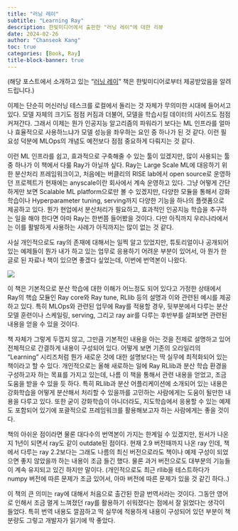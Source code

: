 ```yaml
---
title: "러닝 레이"
subtitle: "Learning Ray"
description: 한빛미디어에서 출판한 "러닝 레이"에 대한 리뷰
date: 2024-02-26
author: "Chanseok Kang"
toc: true 
categories: [Book, Ray]
title-block-banner: true
---
```


(해당 포스트에서 소개하고 있는 "[러닝 레이](https://hanbit.co.kr/store/books/look.php?p_code=B2311035925)" 책은 한빛미디어로부터 제공받았음을 알려드립니다.)

이제는 단순히 머신러닝 테스크를 로컬에서 돌리는 것 자체가 무의미한 시대에 들어서고 있다. 모델 자체의 크기도 점점 커짐과 더불어, 모델을 학습시킬 데이터의 사이즈도 점점 커져간다. 그래서 이제는 뭔가 인공지능 알고리즘의 파워라기 보다는 ML 인프라를 얼마나 효율적으로 사용하느냐가 모델 성능을 좌우하는 요인 중 하나가 된 것 같다. 이런 필요성 덕분에 MLOps의 개념도 예전보다 점점 중요하게 다뤄지는 것 같다. 

이런 ML 인프라를 쉽고, 효과적으로 구축해줄 수 있는 툴이 있겠지만, 많이 사용되는 툴 중 하나가 이 책에서 다룰 Ray가 아닐까 싶다. Ray는 Large Scale ML에 대응하기 위한 분산처리 프레임워크이고, 처음에는 버클리의 RISE lab에서 open source로 운영하던 프로젝트가 현재에는 anyscale이란 회사에서 계속 운영하고 있다. 그냥 어떻게 간단하게만 보면 Scalable ML platform으로만 볼 수 있겠지만, 다양한 모듈을 통해서 강화학습이나 Hyperparameter tuning, serving까지 다양한 기능을 하나의 플랫폼으로 제공하고 있다. 뭔가 현업에서 분산처리가 필요하고, 효과적인 인공지능 학습을 추구하는 일을 해야 한다면 아마 Ray는 한번쯤 들어봤을 것이다. 다만 아직까지 우리나라에서는 이를 활발하게 사용하는 사례가 아직까지는 많이 없는 것 같다.

사실 개인적으로도 ray의 존재에 대해서는 일찍 알고 있었지만, 튜토리얼이나 공개되어 있는 예제들이 뭔가 내가 하고 있는 업무로 응용하기 어려운 부분이 있어서, 아 뭔가 한글로 된 자료나 책이 있으면 좋겠다 싶었는데, 이번에 번역본이 나왔다.

![](../images/bookcover.jpg)

이 책은 기본적으로 분산 학습에 대한 이해가 어느정도 되어 있다고 가정한 상태에서 Ray의 핵습 모듈인 Ray core와 Ray tune, RLlib 등의 설명과 이와 관련된 예시를 제공하고 있다. 특히 MLOps와 관련된 업무에 Ray를 적용할 경우, 뒷부분에서 다루는 분산 모델 훈련이나 스케일링, serving, 그리고 ray air를 다루는 후반부를 살펴보면 관련된 내용을 얻을 수 있을 것이다.

책 자체가 그렇게 두껍지 않고, 그만큼 기본적인 내용을 아는 것을 전제로 설명하고 있어 전체적으로 간결하게 내용이 구성되어 있다. 어떻게 보면 기존의 오라일리의 "Learning" 시리즈처럼 뭔가 새로운 것에 대한 설명보다는 딱 실무에 최적화되어 있는 책이라고 할 수 있다. 개인적으로는 올해 새로하는 일에 Ray RLlib과 분산 학습 환경을 구성하고자 하는 목표를 가지고 있는데, 나름 이 책을 통해서 관련 내용을 얻었고, 조금 도움을 받을 수 있을 듯 하다. 특히 RLlib과 분산 어플리케이션에 소개되어 있는 내용은 강화학습을 어떻게 분산해서 처리할 수 있을까를 고민하는 사람에게는 도움이 될만한 내용을 다루고 있다. 또한 굳이 강화학습이 아니더라도, 지도학습에서 응용할 수 있는 예제도 포함되어 있기에 포괄적으로 프레임워크를 활용해보고자 하는 사람에게는 좋을 것이다.

책의 아쉬운 점이라면 물론 대다수의 번역본이 가지는 한계일 수 있겠지만, 원서가 나온지 1년이 되면서 ray도 같이 outdate된 점이다. 현재 2.9 버전때까지 나온 ray 인데, 책에서 다루는 ray 2.2보다는 그래도 나름의 최신 버전으로라도 책이나 예제 구성이 되었으면 좋지 않았을까 하는 내용이 조금 들긴 했다. 물론 과거 버전으로도 대부분의 기능들이 계속 유지되고 있긴 하지만 말이다. (개인적으로도 최근 rllib을 테스트하다가 numpy 버전에 따른 문제가 조금 있어서, 아마 버전에 따른 문제가 있을 것 같긴 하다..)

이 책의 큰 의미는 ray에 대해서 처음으로 출간된 한글 번역서라는 것이다. 그동안 영어로 인해서 조금 멀게 느껴졌던 ray를 활용하기 쉬워졌다는 점에서 잘 읽었다는 생각이 들었다. 특히 번역 내용도 깔끔하고 딱 실무에 적용하게 내용이 구성되어 있던 부분이 책 분량도 그렇고 개발자가 읽기에 딱 좋았다.

